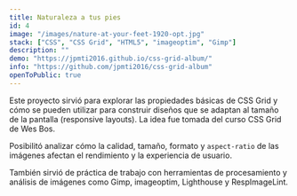 ```yaml
---
title: Naturaleza a tus pies
id: 4
image: "/images/nature-at-your-feet-1920-opt.jpg"
stack: ["CSS", "CSS Grid", "HTML5", "imageoptim", "Gimp"]
description: ""
demo: "https://jpmti2016.github.io/css-grid-album/"
info: "https://github.com/jpmti2016/css-grid-album"
openToPublic: true
---
```


Este proyecto sirvió para explorar las propiedades básicas de CSS Grid y cómo se pueden utilizar para construir diseños que se adaptan al
tamaño de la pantalla (responsive layouts). La idea fue tomada del curso CSS Grid de Wes Bos.

Posibilitó analizar cómo la calidad, tamaño, formato y `aspect-ratio` de las imágenes afectan el rendimiento y la experiencia de usuario.

También sirvió de práctica de trabajo con herramientas de procesamiento y análisis de imágenes como Gimp, imageoptim, Lighthouse y
RespImageLint.
